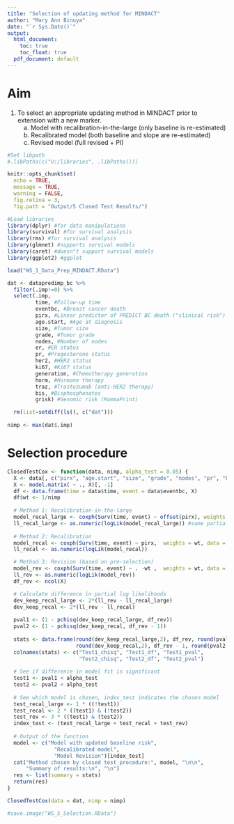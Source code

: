 ```yaml
---
title: "Selection of updating method for MINDACT"
author: "Mary Ann Binuya"
date: "`r Sys.Date()`"
output:
  html_document:
    toc: true
    toc_float: true
  pdf_document: default
---
```


# Aim
1. To select an appropriate updating method in MINDACT prior to extension with a new marker.\
&emsp;a. Model with recalibration-in-the-large (only baseline is re-estimated)\
&emsp;b. Recalibrated model (both baseline and slope are re-estimated)\
&emsp;c. Revised model (full revised + PI)

```r
#Set libpath
#.libPaths(c("U:/libraries", .libPaths()))

knitr::opts_chunk$set(
  echo = TRUE,
  message = TRUE,
  warning = FALSE,
  fig.retina = 3,
  fig.path = "Output/5 Closed Test Results/")

#Load libraries
library(dplyr) #for data manipulations
library(survival) #for survival analysis
library(rms) #for survival analysis
library(glmnet) #supports survival models
library(caret) #doesn"t support survival models
library(ggplot2) #ggplot
```

```r
load("WS_1_Data_Prep_MINDACT.RData")

dat <- datapredimp_bc %>%
  filter(.imp!=0) %>%
  select(.imp,
         time, #Follow-up time
         eventbc, #Breast cancer death
         pirx, #Linear predictor of PREDICT BC death ("clinical risk")
         age.start, #Age at diagnosis
         size, #Tumor size
         grade, #Tumor grade
         nodes, #Number of nodes
         er, #ER status
         pr, #Progesterone status
         her2, #HER2 status
         ki67, #Ki67 status
         generation, #Chemotherapy generation
         horm, #Hormone therapy
         traz, #Trastuzumab (anti-HER2 therapy)
         bis, #Bisphosphonates
         grisk) #Genomic risk (MammaPrint)

  rm(list=setdiff(ls(), c("dat")))
  
nimp <- max(dat$.imp)
```

# Selection procedure
```r
ClosedTestCox <- function(data, nimp, alpha_test = 0.05) {
  X <- data[, c("pirx", "age.start", "size", "grade", "nodes", "pr", "her2", "ki67", "generation", "horm", "traz", "bis")]
  X <- model.matrix( ~ ., X)[, -1]
  df <- data.frame(time = data$time, event = data$eventbc, X)
  df$wt <- 1/nimp
  
  # Method 1: Recalibration-in-the-large
  model_recal_large <- coxph(Surv(time, event) ~ offset(pirx), weights = wt, data = df) #apply weighted estimation of log partial likelihood (i.e., subject i's contribution to the log partial likelihood is multiplied by weight).
  ll_recal_large <- as.numeric(logLik(model_recal_large)) #same partial log likelihood as original model
  
  # Method 2: Recalibration
  model_recal <- coxph(Surv(time, event) ~ pirx,  weights = wt, data = df)
  ll_recal <- as.numeric(logLik(model_recal))

  # Method 3: Revision (based on pre-selection)
  model_rev <- coxph(Surv(time, event) ~ . -wt ,  weights = wt, data = df)
  ll_rev <- as.numeric(logLik(model_rev))
  df_rev <- ncol(X)

  # Calculate difference in partial log likelihoods
  dev_keep_recal_large <- 2*(ll_rev - ll_recal_large)
  dev_keep_recal <- 2*(ll_rev - ll_recal)
  
  pval1 <- (1 - pchisq(dev_keep_recal_large, df_rev))
  pval2 <- (1 - pchisq(dev_keep_recal, df_rev - 1))
  
  stats <- data.frame(round(dev_keep_recal_large,2), df_rev, round(pval1,4),
                      round(dev_keep_recal,2), df_rev - 1, round(pval2,4))
  colnames(stats) <- c("Test1_chisq", "Test1_df", "Test1_pval",
                       "Test2_chisq", "Test2_df", "Test2_pval")
  
  # See if difference in model fit is significant
  test1 <- pval1 < alpha_test
  test2 <- pval2 < alpha_test
  
  # See which model is chosen, index_test indicates the chosen model
  test_recal_large <- 1 * ((!test1))
  test_recal <- 2 * ((test1) & (!test2))
  test_rev <- 3 * ((test1) & (test2))
  index_test <- (test_recal_large + test_recal + test_rev)
  
  # Output of the function
  model <- c("Model with updated baseline risk",
               "Recalibrated model",
               "Model Revision")[index_test]
  cat("Method chosen by closed test procedure:", model, "\n\n",
      "Summary of results:\n", "\n")
  res <- list(summary = stats)
  return(res)
}

ClosedTestCox(data = dat, nimp = nimp)

#save.image("WS_5_Selection.RData")
```
